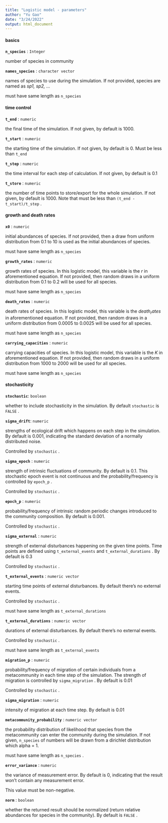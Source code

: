 ```yaml
---
title: "Logistic model - parameters"
author: "Yu Gao"
date: "3/24/2022"
output: html_document
---
```


#### basics

**`n_species`** : `Integer`

number of species in community

**`names_species`** : `character vector`

names of species to use during the simulation. If not provided, species are named as *sp1, sp2, ...*

must have same length as `n_species`

#### time control

**`t_end`** : `numeric`

the final time of the simulation. If not given, by default is 1000.

**`t_start`** : `numeric`

the starting time of the simulation. If not given, by default is 0. Must be less than `t_end`

**`t_step`** : `numeric`

the time interval for each step of calculation. If not given, by default is 0.1

**`t_store`** : `numeric`

the number of time points to store/export for the whole simulation. If not given, by default is 1000. Note that must be less than `(t_end - t_start)/t_step` .

#### growth and death rates

**`x0`** : `numeric`

initial abundances of species. If not provided, then a draw from uniform distribution from 0.1 to 10 is used as the initial abundances of species.

must have same length as `n_species`

**`growth_rates`** : `numeric`

growth rates of species. In this logistic model, this variable is the $r$ in aforementioned equation. If not provided, then random draws in a uniform distribution from 0.1 to 0.2 will be used for all species.

must have same length as `n_species`

**`death_rates`** : `numeric`

death rates of species. In this logistic model, this variable is the $death_rates$ in aforementioned equation. If not provided, then random draws in a uniform distribution from 0.0005 to 0.0025 will be used for all species.

must have same length as `n_species`

**`carrying_capacities`** : `numeric`

carrying capacities of species. In this logistic model, this variable is the $K$ in aforementioned equation. If not provided, then random draws in a uniform distribution from 1000 to 2000 will be used for all species.

must have same length as `n_species`

#### stochasticity

**`stochastic`**: `boolean`

whether to include stochasticity in the simulation. By default `stochastic` is `FALSE` .

**`sigma_drift`**: `numeric`

strengths of ecological drift which happens on each step in the simulation. By default is 0.001, indicating the standard deviation of a normally distributed noise.

Controlled by `stochastic` .

**`sigma_epoch`** : `numeric`

strength of intrinsic fluctuations of community. By default is 0.1. This stochastic epoch event is not continuous and the probability/frequency is controlled by `epoch_p` .

Controlled by `stochastic` .

**`epoch_p`** : `numeric`

probability/frequency of intrinsic random periodic changes introduced to the community composition. By default is 0.001.

Controlled by `stochastic` .

**`sigma_external`** : `numeric`

strength of external disturbances happening on the given time points. Time points are defined using `t_external_events` and `t_external_durations` . By default is 0.3

Controlled by `stochastic` .

**`t_external_events`** : `numeric vector`

starting time points of external disturbances. By default there's no external events.

Controlled by `stochastic` .

must have same length as `t_external_durations`

**`t_external_durations`** : `numeric vector`

durations of external disturbances. By default there's no external events.

Controlled by `stochastic` .

must have same length as `t_external_events`

**`migration_p`** : `numeric`

probability/frequency of migration of certain individuals from a metacommunity in each time step of the simulation. The strength of migration is controlled by `sigma_migration` . By default is 0.01

Controlled by `stochastic` .

**`sigma_migration`** : `numeric`

intensity of migration at each time step. By default is 0.01

**`metacommunity_probability`** : `numeric vector`

the probability distribution of likelihood that species from the metacommunity can enter the community during the simulation. If not given, `n_species` of numbers will be drawn from a dirichlet distribution which alpha = 1.

must have same length as `n_species` .

**`error_variance`** : `numeric`

the variance of measurement error. By default is 0, indicating that the result won't contain any measurement error.

This value must be non-negative.

**`norm`** : `boolean`

whether the returned result should be normalized (return relative abundances for species in the community). By default is `FALSE` .
